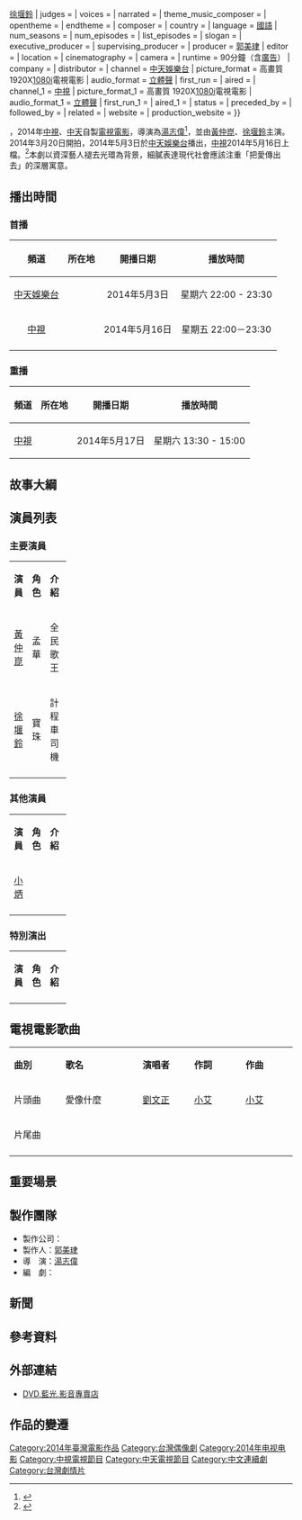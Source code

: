 {{Infobox Television
| show_name            = 再歌再舞
| original_name        = 
| image                =
| caption              = 
| show_name_2          = 
| genre                = [[電視電影|電視電影]]
| format               = 
| creator              = 
| developer            = 
| writer               = 
| director             = [[湯志偉|湯志偉]]
| creative_director    = 
| presenter            =
| starring             = {{Nowrap begin}}[[黃仲崑|黃仲崑]]{{、w}}[[徐堰鈴|徐堰鈴]]{{Nowrap end}}
| judges               = 
| voices               = 
| narrated             = 
| theme_music_composer = 
| opentheme            =
| endtheme             = 
| composer             = 
| country              = {{ROC-TW}}
| language             = [[國語|國語]]
| num_seasons          = <!-- or num_series -->
| num_episodes         = 
| list_episodes        = 
| slogan               = 
| executive_producer   = 
| supervising_producer =
| producer             = [[郭美珒|郭美珒]]
| editor               = 
| location             = {{ROC-TW}}
| cinematography       =
| camera               = 
| runtime              = 90分鐘（含[[廣告|廣告]]）
| company              = {{Nowrap begin}}{{Nowrap end}}
| distributor          = 
| channel              = [[中天娛樂台|中天娛樂台]]
| picture_format       = 高畫質 1920X[[1080i|1080i]]電視電影
| audio_format         = [[立體聲|立體聲]]
| first_run            = {{TWN}}
| aired                = {{start date|2014|05|03}}
| channel_1            = [[中視數位台|中視]]
| picture_format_1     = 高畫質 1920X[[1080i|1080i]]電視電影
| audio_format_1       = [[立體聲|立體聲]]
| first_run_1          = {{TWN}}
| aired_1              = {{start date|2014|05|16}}
| status               = 
| preceded_by          = 
| followed_by          = 
| related              =
| website              = 
| production_website   = 
}}

{{engname|《再歌再舞》|}}，2014年[[中視數位台|中視]]、[[中天電視|中天]]自製[[電視電影|電視電影]]，導演為[[湯志偉|湯志偉]]<ref>{{cite web|url=https://www.chinatimes.com/realtimenews/20140501003490-260404?chdtv|language=zh-tw|title=湯志偉演而優則導《再歌再舞》圓心夢|publisher=[[中時電子報|中時電子報]]|date=2014-05-01|access-date=2021-10-30|archive-date=2021-10-31|archive-url=https://web.archive.org/web/20211031025514/https://www.chinatimes.com/realtimenews/20140501003490-260404?chdtv}}</ref>，並由[[黃仲崑|黃仲崑]]、[[徐堰鈴|徐堰鈴]]主演。2014年3月20日開拍，2014年5月3日於[[中天娛樂台|中天娛樂台]]播出，[[中視數位台|中視]]2014年5月16日上檔。<ref>{{cite web|url=http://showbiz.chinatimes.com/2009Cti/Channel/Showbiz/showbiz-news-cnt/0,5020,100102%20172014050300458,00.html|language=zh-tw|title=黃仲崑再歌再舞 演過氣歌手感同身受|publisher=[[中時電子報|中時電子報]]|date=2014-05-03|accessdate=|deadurl=yes|archiveurl=https://web.archive.org/web/20140512220152/http://showbiz.chinatimes.com/2009Cti/Channel/Showbiz/showbiz-news-cnt/0,5020,100102%20172014050300458,00.html|archivedate=2014-05-12}}</ref>本劇以資深藝人褪去光環為背景，細膩表達現代社會應該注重「把愛傳出去」的深層寓意。

== 播出時間 ==
{{Note24hUTC+8}}
{{UTC+8}}
=== 首播 ===
{| class="wikitable"  
|-  
! 頻道 || 所在地 || 開播日期 || 播放時間
|- 
|<center>[[中天娛樂台|中天娛樂台]]||<center>{{TWN}}||<center>2014年5月3日||<center>星期六 22:00 - 23:30
|-
|<center>[[中視數位台|中視]]||<center>{{TWN}}||<center>2014年5月16日||<center>星期五 22:00－23:30
|-
|}

===重播===
{| class="wikitable"  
|-  
! 頻道 || 所在地 || 開播日期 || 播放時間
|- 
|<center>[[中視數位台|中視]]||<center>{{TWN}}||<center>2014年5月17日||<center>星期六 13:30 - 15:00
|}

== 故事大綱 ==

== 演員列表 ==
=== 主要演員 ===
{|class="wikitable" width="100%"
|- style="background:green; color:snow" align=center 
|width="7%"|'''演員''' || width="8%"|'''角色''' || width="46%"|'''介紹'''
|-
|<center>[[黃仲崑|黃仲崑]] ||<center>孟華|| 全民歌王
|-
|<center>[[徐堰鈴|徐堰鈴]] ||<center>寶珠|| 計程車司機
|-
|}

=== 其他演員 ===
{|class="wikitable" width="100%"
|- style="background:green; color:snow" align=center 
|width="7%"|'''演員''' || width="8%"|'''角色''' || width="46%"|'''介紹'''
|-
|<center>[[小炳|小炳]] ||<center>||
|-
|}

=== 特別演出 ===
{|class="wikitable" width="100%"
|- style="background:green; color:snow" align=center 
|width="7%"|'''演員''' || width="8%"|'''角色''' || width="46%"|'''介紹'''
|-
|}

==電視電影歌曲==
{|class="wikitable" style="width:80%"
|- style="width:100%; background:green; color:snow" align=center
|style="width:10%"|'''曲別'''||style="width:15%"|'''歌名'''||style="width:10%"|'''演唱者'''||style="width:10%"|'''作詞'''||style="width:10%"|'''作曲'''
|-align=center  
|片頭曲|| 愛像什麼 || [[劉文正|劉文正]] || [[小艾_(詞曲家)|小艾]] || [[小艾_(詞曲家)|小艾]]
|-align=center
|片尾曲||  ||  ||  || 
|-align=center
|}

== 重要場景 ==

== 製作團隊 ==
*製作公司：
*製作人：[[郭美珒|郭美珒]]
*導　演：[[湯志偉|湯志偉]]
*編　劇：

== 新聞 ==
==參考資料==
{{Reflist}}
== 外部連結 ==
* [http://dvd.bestshop.com.tw/main/qtylist.asp?r=228903 DVD.藍光.影音專賣店] {{Wayback|url=http://dvd.bestshop.com.tw/main/qtylist.asp?r=228903 |date=20211030134341 }}

== 作品的變遷 ==
{{電視節目的變遷
|電視台={{flagicon|Taiwan}} [[中天娛樂台|中天娛樂台]]
|播放檔次=星期六 22:00－23:30
|節目名稱=再歌再舞<br />（2014年5月3日）
|上一節目= - <br />
|下一節目=[[逆轉|逆轉]]<br />（2014年5月10日）
}}
{{電視節目的變遷
|電視台={{flagicon|Taiwan}} [[中視數位台|中視]]
|播放檔次=星期五 22:00－23:30
|節目名稱=再歌再舞<br />（2014年5月16日）
|上一節目=[[曉之春|曉之春]]<br />（2014年5月9日）
|下一節目=[[逆轉|逆轉]]<br />（2014年5月23日）
}}
{{中視週五偶像劇}}
{{DEFAULTSORT:Zai再}}
[[Category:2014年臺灣電影作品|Category:2014年臺灣電影作品]]
[[Category:台灣偶像劇|Category:台灣偶像劇]]
[[Category:2014年电视电影|Category:2014年电视电影]]
[[Category:中視電視節目|Category:中視電視節目]]
[[Category:中天電視節目|Category:中天電視節目]]
[[Category:中文連續劇|Category:中文連續劇]]
[[Category:台灣劇情片|Category:台灣劇情片]]